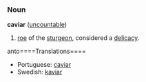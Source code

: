 ===Noun===
'''caviar''' ([[uncountable]])

# [[roe]] of the [[sturgeon]], considered a [[delicacy]].

anto====Translations====
*Portuguese: [[caviar]]
*Swedish: [[kaviar]]